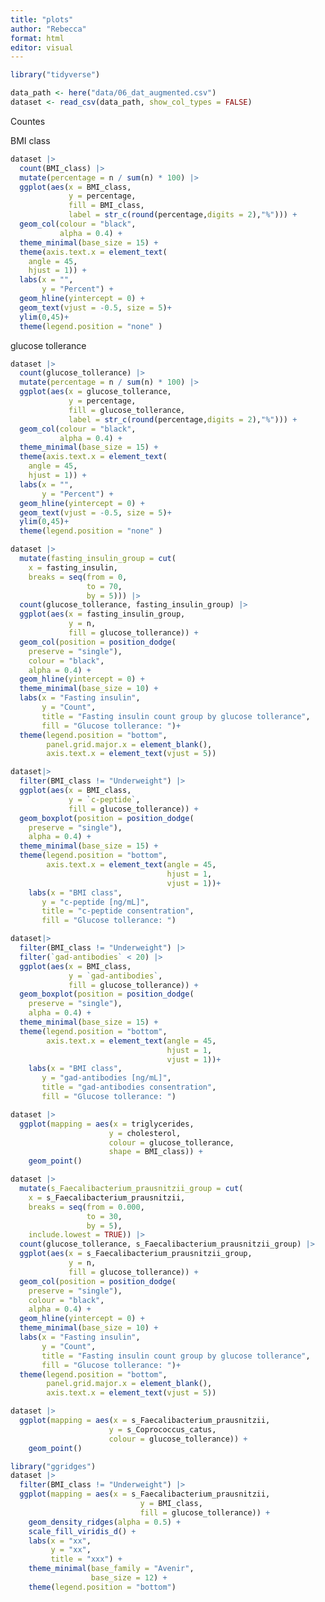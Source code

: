 ```yaml
---
title: "plots"
author: "Rebecca"
format: html
editor: visual
---
```


```r
library("tidyverse")
```

```r
data_path <- here("data/06_dat_augmented.csv")
dataset <- read_csv(data_path, show_col_types = FALSE)
```

Countes

BMI class

```r
dataset |>
  count(BMI_class) |>
  mutate(percentage = n / sum(n) * 100) |>
  ggplot(aes(x = BMI_class,
             y = percentage,
             fill = BMI_class,
             label = str_c(round(percentage,digits = 2),"%"))) +
  geom_col(colour = "black",
           alpha = 0.4) +
  theme_minimal(base_size = 15) +
  theme(axis.text.x = element_text(
    angle = 45,
    hjust = 1)) +
  labs(x = "",
       y = "Percent") +
  geom_hline(yintercept = 0) +
  geom_text(vjust = -0.5, size = 5)+
  ylim(0,45)+
  theme(legend.position = "none" )
```

glucose tollerance

```r
dataset |>
  count(glucose_tollerance) |>
  mutate(percentage = n / sum(n) * 100) |>
  ggplot(aes(x = glucose_tollerance,
             y = percentage,
             fill = glucose_tollerance,
             label = str_c(round(percentage,digits = 2),"%"))) +
  geom_col(colour = "black",
           alpha = 0.4) +
  theme_minimal(base_size = 15) +
  theme(axis.text.x = element_text(
    angle = 45,
    hjust = 1)) +
  labs(x = "",
       y = "Percent") +
  geom_hline(yintercept = 0) +
  geom_text(vjust = -0.5, size = 5)+
  ylim(0,45)+
  theme(legend.position = "none" )
```

```r
dataset |> 
  mutate(fasting_insulin_group = cut(
    x = fasting_insulin,
    breaks = seq(from = 0,
                 to = 70,
                 by = 5))) |> 
  count(glucose_tollerance, fasting_insulin_group) |> 
  ggplot(aes(x = fasting_insulin_group,
             y = n,
             fill = glucose_tollerance)) +
  geom_col(position = position_dodge(
    preserve = "single"),
    colour = "black",
    alpha = 0.4) +
  geom_hline(yintercept = 0) +
  theme_minimal(base_size = 10) +
  labs(x = "Fasting insulin",
       y = "Count",
       title = "Fasting insulin count group by glucose tollerance",
       fill = "Glucose tollerance: ")+
  theme(legend.position = "bottom",
        panel.grid.major.x = element_blank(),
        axis.text.x = element_text(vjust = 5))
```

```r
dataset|>
  filter(BMI_class != "Underweight") |> 
  ggplot(aes(x = BMI_class,
             y = `c-peptide`,
             fill = glucose_tollerance)) +
  geom_boxplot(position = position_dodge(
    preserve = "single"), 
    alpha = 0.4) +
  theme_minimal(base_size = 15) +
  theme(legend.position = "bottom",
        axis.text.x = element_text(angle = 45,
                                   hjust = 1,
                                   vjust = 1))+
    labs(x = "BMI class",
       y = "c-peptide [ng/mL]",
       title = "c-peptide consentration",
       fill = "Glucose tollerance: ")
```

```r
dataset|>
  filter(BMI_class != "Underweight") |> 
  filter(`gad-antibodies` < 20) |> 
  ggplot(aes(x = BMI_class,
             y = `gad-antibodies`,
             fill = glucose_tollerance)) +
  geom_boxplot(position = position_dodge(
    preserve = "single"), 
    alpha = 0.4) +
  theme_minimal(base_size = 15) +
  theme(legend.position = "bottom",
        axis.text.x = element_text(angle = 45,
                                   hjust = 1,
                                   vjust = 1))+
    labs(x = "BMI class",
       y = "gad-antibodies [ng/mL]",
       title = "gad-antibodies consentration",
       fill = "Glucose tollerance: ")
```

```r
dataset |> 
  ggplot(mapping = aes(x = triglycerides,
                      y = cholesterol,
                      colour = glucose_tollerance,
                      shape = BMI_class)) +
    geom_point()
```

```r
dataset |> 
  mutate(s_Faecalibacterium_prausnitzii_group = cut(
    x = s_Faecalibacterium_prausnitzii,
    breaks = seq(from = 0.000,
                 to = 30,
                 by = 5),
    include.lowest = TRUE)) |> 
  count(glucose_tollerance, s_Faecalibacterium_prausnitzii_group) |> 
  ggplot(aes(x = s_Faecalibacterium_prausnitzii_group,
             y = n,
             fill = glucose_tollerance)) +
  geom_col(position = position_dodge(
    preserve = "single"),
    colour = "black",
    alpha = 0.4) +
  geom_hline(yintercept = 0) +
  theme_minimal(base_size = 10) +
  labs(x = "Fasting insulin",
       y = "Count",
       title = "Fasting insulin count group by glucose tollerance",
       fill = "Glucose tollerance: ")+
  theme(legend.position = "bottom",
        panel.grid.major.x = element_blank(),
        axis.text.x = element_text(vjust = 5))
```

```r
dataset |> 
  ggplot(mapping = aes(x = s_Faecalibacterium_prausnitzii,
                      y = s_Coprococcus_catus,
                      colour = glucose_tollerance)) +
    geom_point()
```

```r
library("ggridges")
dataset |> 
  filter(BMI_class != "Underweight") |> 
  ggplot(mapping = aes(x = s_Faecalibacterium_prausnitzii,
                             y = BMI_class,
                             fill = glucose_tollerance)) +
    geom_density_ridges(alpha = 0.5) +
    scale_fill_viridis_d() +
    labs(x = "xx",
         y = "xx",
         title = "xxx") +
    theme_minimal(base_family = "Avenir",
                  base_size = 12) +
    theme(legend.position = "bottom")
```
